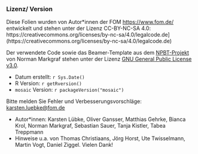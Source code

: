 ### Lizenz/ Version

Diese Folien wurden von Autor\*innen der FOM [https://www.fom.de/](https://www.fom.de/) entwickelt und stehen unter der Lizenz CC-BY-NC-SA 4.0: https://creativecommons.org/licenses/by-nc-sa/4.0/legalcode.de](https://creativecommons.org/licenses/by-nc-sa/4.0/legalcode.de) 

Der verwendete Code sowie das Beamer-Template aus dem [NPBT-Projekt](http://github.com/NMarkgraf/NPBT) von Norman Markgraf stehen unter der Lizenz [GNU General Public License v3.0](https://www.gnu.org/licenses/gpl-3.0.de.html).

- Datum erstellt: `r Sys.Date()`
- R Version: `r getRversion()`
- `mosaic` Version: `r packageVersion("mosaic")`

Bitte melden Sie Fehler und Verbesserungsvorschläge: [karsten.luebke@fom.de](<mailto:karsten.luebke@fom.de>)

- Autor\*innen: Karsten Lübke, Oliver Gansser, Matthias Gehrke, Bianca Krol, Norman Markgraf, Sebastian Sauer, Tanja Kistler, Tabea Treppmann
- Hinweise u.a. von Thomas Christiaans, Jörg Horst, Ute Twisselmann, Martin Vogt, Daniel Ziggel. Vielen Dank!
